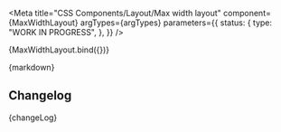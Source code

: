 
<Meta
  title="CSS Components/Layout/Max width layout"
  component={MaxWidthLayout}
  argTypes={argTypes}
  parameters={{
    status: {
      type: "WORK IN PROGRESS",
    },
  }}
/>

<Canvas>
  <Story name="Max width layout" args={defaultArgs}>
    {MaxWidthLayout.bind({})}
  </Story>
</Canvas>

<ArgsTable story="Max width layout" />

<Description>{markdown}</Description>

## Changelog

<Description>{changeLog}</Description>
